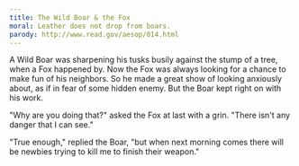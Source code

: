 ```yaml
---
title: The Wild Boar & the Fox
moral: Leather does not drop from boars.
parody: http://www.read.gov/aesop/014.html
---
```


A Wild Boar was sharpening his tusks busily against the stump of a tree, when a Fox happened by. Now the Fox was always looking for a chance to make fun of his neighbors. So he made a great show of looking anxiously about, as if in fear of some hidden enemy. But the Boar kept right on with his work.

"Why are you doing that?" asked the Fox at last with a grin. "There isn't any danger that I can see."

"True enough," replied the Boar, "but when next morning comes there will be newbies trying to kill me to finish their weapon."
